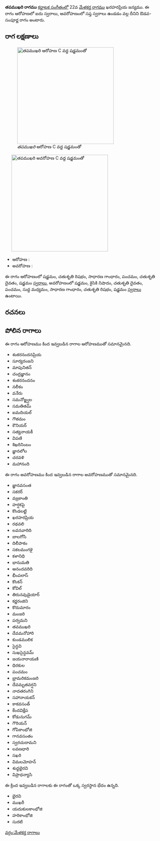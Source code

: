 {{Infobox ragam
	| name          	= తపముఖరి
	| synonym	    	= 
	| mela          	= 
	| chakra        	= 
	| janaka        	= 
	| type          	= ఔడవ-సంపూర్ణ
	| arohanam      	= {{svaraC|S|R2|G2|P|D2|S'}} 
	| avarohanam    	= {{svaraC|S'|N2|D2|P|M1|G2|R2|S}}
	| jeeva         	=
	| chhaya        	=
	| nyasa         	=
	| vishesha      	= 
	| equivalent  		= 
}}
{{కర్ణాటక సంగీత రాగాలు}}
'''తపముఖరి రాగము''' [[కర్ణాటక సంగీతం]]లో 22వ [[మేళకర్త రాగము]] ఖరహరప్రియ జన్యము.  ఈ రాగం ఆరోహణలో ఐదు స్వరాలు, అవరోహణంలో సప్త స్వరాలు ఉండడం వల్ల దీనిని ఔడవ-సంపూర్ణ రాగం అంటారు.


==రాగ లక్షణాలు==
[[Image:tapamukhari_ar_kb2wiki.png|thumb|right|316px|''తపముఖరి'' ఆరోహణ C వద్ద షడ్జమంతో]]
	[[Image:tapamukhari_av_kb2wiki.png|thumb|right|316px|''తపముఖరి'' అవరోహణ C వద్ద షడ్జమంతో]]

* ఆరోహణ : {{svaraC|S|R2|G2|P|D2|S'}} 
* అవరోహణ : {{svaraC|S'|N2|D2|P|M1|G2|R2|S}}

ఈ రాగం ఆరోహణంలో షడ్జమం, చతుశృతి రిషభం, సాధారణ  గాంధారం, పంచమం, చతుశృతి దైవతం, షడ్జమం [[స్వరాలు]], అవరోహణంలో షడ్జమం, కైసికి నిషాదం, చతుశృతి దైవతం, పంచమం, సుద్ద మధ్యమం, సాధారణ  గాంధారం, చతుశృతి రిషభం, షడ్జమం [[స్వరాలు]] ఉంటాయి.

==రచనలు==



==పోలిన రాగాలు==
ఈ రాగం ఆరోహణము కింద ఇవ్వబడిన రాగాల ఆరోహణముతో సమానమైనది.
* శంకరనందనప్రియ
* సూర్యరంజని
* మాపునితన్
* చంద్రజ్ఞానం
* శంకరనందనం
* నలీకం
* వనేరు
* సమనోజ్జ్వల
* సమతితమ్
* ఐమదియల్
* గౌతమం
* కౌనియర్
* సత్యనాయకీ
* విపణి
* శిఖరినింబం
* జ్ఞానలోల
* చరవళి
* మహానంది

ఈ రాగం అవరోహణము కింద ఇవ్వబడిన రాగాల అవరోహణముతో సమానమైనది.
* జ్ఞానవసంత
* సకరర్
* వజ్రకాంతి
* హర్షకపై
* కొండలట్టి
* ఖరహరప్రియ
* రథవలి
* లవనవారిది
* బాలగోసి
* దిలీపాకం
* సకలమంగళై
* కళానిధి
* భానుమతి
* ఆనందవరిది
* భీంపలాస్
* కొంకన్
* కోవిల్
* తిరునవుడైయార్
* కర్ణరంజిని
* కొదుమారం
* మంజరి
* పర్వమని
* తవముఖరి
* దేవమనోహారి
* కుండములిక
*  సైన్ధవి
* సుఖసైన్ధవమ్
* జయనారాయణి
* ధిరకుల
* పంచమం
* భ్రామరికమంజరి
* దేవమృతవర్షని
* నాదతరంగిని
* సహానాయకన్
* కాకవసంత్
*  కేందవిక్షేప
*  కోడునుగమ్
* గౌరియన్
* గోపికాంభోజి
* గానవసంతం
* స్వరచుదామని
*  లవణధారి
* సఖరి
* విమలమోహన్
* శుధ్ధభైరవి
* విప్రాధన్యాసి

ఈ క్రింద ఇవ్వబడిన రాగాలకు ఈ రాగంతో ఒక్క స్వరస్థాన భేదం ఉన్నది.
* భైరవి
* ముఖరీ
* యదుకులకాంభోజి
* హరికాంభోజి
* సురటి



[[వర్గం:మేళకర్త రాగాలు]]